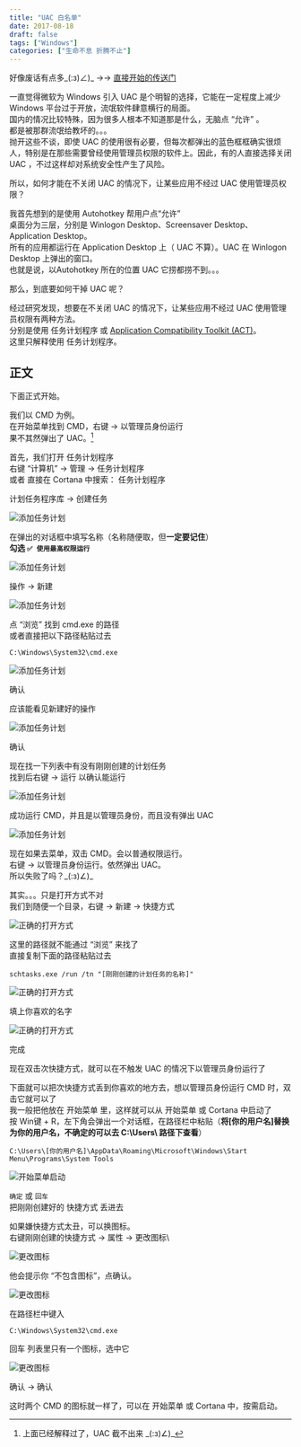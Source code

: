 ```yaml
---
title: "UAC 白名单"
date: 2017-08-18
draft: false
tags: ["Windows"]
categories: ["生命不息 折腾不止"]
---
```


好像废话有点多\_(:з)∠)\_ ->-> [直接开始的传送门](#Start)

一直觉得微软为 Windows 引入 UAC 是个明智的选择，它能在一定程度上减少 Windows 平台过于开放，流氓软件肆意横行的局面。\
国内的情况比较特殊，因为很多人根本不知道那是什么，无脑点 “允许” 。\
都是被那群流氓给教坏的。。。\
抛开这些不谈，即使 UAC 的使用很有必要，但每次都弹出的蓝色框框确实很烦人，特别是在那些需要曾经使用管理员权限的软件上。因此，有的人直接选择关闭 UAC ，不过这样却对系统安全性产生了风险。

所以，如何才能在不关闭 UAC 的情况下，让某些应用不经过 UAC 使用管理员权限？

我首先想到的是使用 Autohotkey 帮用户点“允许”\
桌面分为三层，分别是 Winlogon Desktop、Screensaver Desktop、Application Desktop。\
所有的应用都运行在 Application Desktop 上（ UAC 不算）。UAC 在 Winlogon Desktop 上弹出的窗口。\
也就是说，以Autohotkey 所在的位置 UAC 它捞都捞不到。。。

那么，到底要如何干掉 UAC 呢？

经过研究发现，想要在不关闭 UAC 的情况下，让某些应用不经过 UAC 使用管理员权限有两种方法。\
分别是使用 任务计划程序 或 [Application Compatibility Toolkit (ACT)](<https://technet.microsoft.com/en-us/library/cc766242(v=ws.10).aspx>)。\
这里只解释使用 任务计划程序。

## 正文

下面正式开始。

我们以 CMD 为例。\
在开始菜单找到 CMD，右键 -> 以管理员身份运行\
果不其然弹出了 UAC。[^1]

[^1]: 上面已经解释过了，UAC 截不出来 \_(:з)∠)\_

首先，我们打开 任务计划程序\
右键 “计算机” -> 管理 -> 任务计划程序\
或者 直接在 Cortana 中搜索： 任务计划程序

计划任务程序库 -> 创建任务

![添加任务计划](https://mogeko.github.io/blog-images/r/001/RunCMDAdmin_1.png)

在弹出的对话框中填写名称（名称随便取，但**一定要记住**）\
**勾选 `✅ 使用最高权限运行`**

![添加任务计划](https://mogeko.github.io/blog-images/r/001/RunCMDAdmin_2.png)

操作 -> 新建

![添加任务计划](https://mogeko.github.io/blog-images/r/001/RunCMDAdmin_3.png)

点 “浏览” 找到 cmd.exe 的路径\
或者直接把以下路径粘贴过去

```ansi
C:\Windows\System32\cmd.exe
```

![添加任务计划](https://mogeko.github.io/blog-images/r/001/RunCMDAdmin_4.png)

确认

应该能看见新建好的操作

![添加任务计划](https://mogeko.github.io/blog-images/r/001/RunCMDAdmin_5.png)

确认

现在找一下列表中有没有刚刚创建的计划任务\
找到后右键 -> 运行 以确认能运行

![添加任务计划](https://mogeko.github.io/blog-images/r/001/RunCMDAdmin_6.png)

成功运行 CMD，并且是以管理员身份，而且没有弹出 UAC

![添加任务计划](https://mogeko.github.io/blog-images/r/001/RunCMDAdmin_7.png)

现在如果去菜单，双击 CMD。会以普通权限运行。\
右键 -> 以管理员身份运行。依然弹出 UAC。\
所以失败了吗？\_(:з)∠)\_

其实。。。只是打开方式不对\
我们到随便一个目录，右键 -> 新建 -> 快捷方式

![正确的打开方式](https://mogeko.github.io/blog-images/r/001/Shortcut_1.png)

这里的路径就不能通过 “浏览” 来找了\
直接复制下面的路径粘贴过去

```ansi
schtasks.exe /run /tn "[刚刚创建的计划任务的名称]"
```

![正确的打开方式](https://mogeko.github.io/blog-images/r/001/Shortcut_2.png)

填上你喜欢的名字

![正确的打开方式](https://mogeko.github.io/blog-images/r/001/Shortcut_3.png)

完成

现在双击次快捷方式，就可以在不触发 UAC 的情况下以管理员身份运行了

下面就可以把次快捷方式丢到你喜欢的地方去，想以管理员身份运行 CMD 时，双击它就可以了\
我一般把他放在 开始菜单 里，这样就可以从 开始菜单 或 Cortana 中启动了\
按 Win键 + R，左下角会弹出一个对话框，在路径栏中粘贴（**将[你的用户名]替换为你的用户名，不确定的可以去 C:\Users\ 路径下查看**）

```ansi
C:\Users\[你的用户名]\AppData\Roaming\Microsoft\Windows\Start Menu\Programs\System Tools
```

![开始菜单启动](https://mogeko.github.io/blog-images/r/001/MoveStartMenu.png)

`确定` 或 `回车`\
把刚刚创建好的 快捷方式 丢进去

如果嫌快捷方式太丑，可以换图标。\
右键刚刚创建的快捷方式 -> 属性 -> 更改图标\

![更改图标](https://mogeko.github.io/blog-images/r/001/ReIcon_1.png)

他会提示你 “不包含图标”，点确认。

![更改图标](https://mogeko.github.io/blog-images/r/001/ReIcon_2.png)

在路径栏中键入

```ansi
C:\Windows\System32\cmd.exe
```

回车 列表里只有一个图标，选中它

![更改图标](https://mogeko.github.io/blog-images/r/001/ReIcon_3.png)

确认 -> 确认

这时两个 CMD 的图标就一样了，可以在 开始菜单 或 Cortana 中，按需启动。
